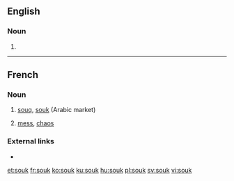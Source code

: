 ==English==
{{wikipedia}}

===Noun===
{{en-noun}}

# {{alternative spelling of|souq|lang=en}}

----

==French==

===Noun===
{{fr-noun|m}}

# [[souq]], [[#English|souk]] (Arabic market)
# {{context|figurative|colloquial|lang=fr}} [[mess]], [[chaos]]

===External links===
* {{R:TLFi}}

[[et:souk]]
[[fr:souk]]
[[ko:souk]]
[[ku:souk]]
[[hu:souk]]
[[pl:souk]]
[[sv:souk]]
[[vi:souk]]